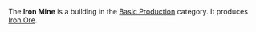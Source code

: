 {{Infobox building
| name = Iron Mine
| image = [[File:Iron_mine.png]]
| category = Basic Production
| cycle = 0.80s
| capacity = 200
| build_cost = 15 [[Wood]], 8 [[Wheat]]
| description = Mines ore. Yield is limited.
}}

The '''Iron Mine''' is a building in the [[Basic Production]] category. It produces [[Iron Ore]].
